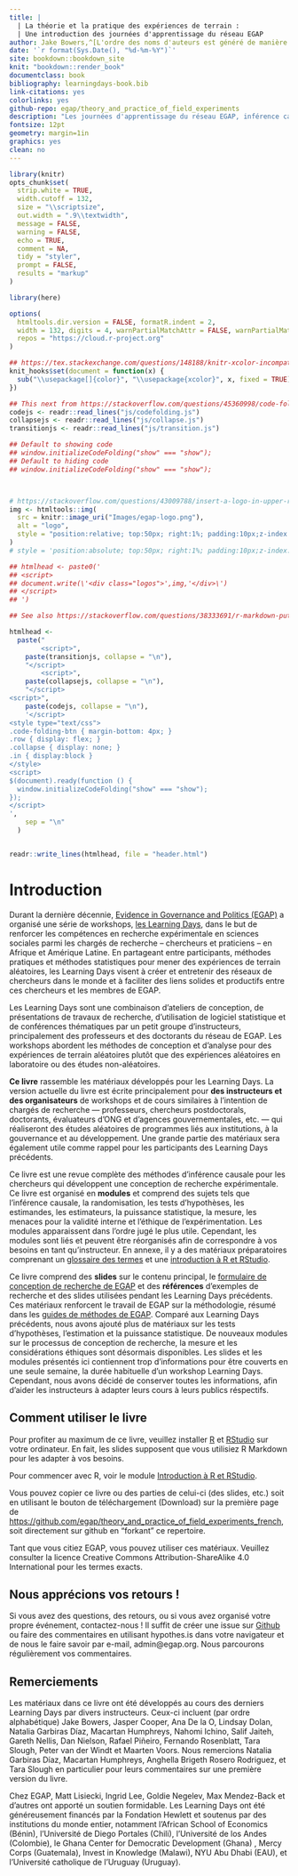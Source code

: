 ```yaml
---
title: |
  | La théorie et la pratique des expériences de terrain : 
  | Une introduction des journées d'apprentissage du réseau EGAP
author: Jake Bowers,^[L'ordre des noms d'auteurs est généré de manière aléatoire. https://jakebowers.org] Maarten Voors,^[https://sites.google.com/site/maartenvoors/] et Nahomi Ichino^[https://nahomi.github.io/]
date: '`r format(Sys.Date(), "%d-%m-%Y")`'
site: bookdown::bookdown_site
knit: "bookdown::render_book"
documentclass: book
bibliography: learningdays-book.bib
link-citations: yes
colorlinks: yes
github-repo: egap/theory_and_practice_of_field_experiments
description: "Les journées d'apprentissage du réseau EGAP, inférence causale, expériences aléatoires, expériences de terrain, conception expérimentale, conception de recherche"
fontsize: 12pt
geometry: margin=1in
graphics: yes
clean: no
---
```


```r
library(knitr)
opts_chunk$set(
  strip.white = TRUE,
  width.cutoff = 132,
  size = "\\scriptsize",
  out.width = ".9\\textwidth",
  message = FALSE,
  warning = FALSE,
  echo = TRUE,
  comment = NA,
  tidy = "styler",
  prompt = FALSE,
  results = "markup"
)

library(here)

options(
  htmltools.dir.version = FALSE, formatR.indent = 2,
  width = 132, digits = 4, warnPartialMatchAttr = FALSE, warnPartialMatchDollar = FALSE,
  repos = "https://cloud.r-project.org"
)

## https://tex.stackexchange.com/questions/148188/knitr-xcolor-incompatible-color-definition/254482
knit_hooks$set(document = function(x) {
  sub("\\usepackage[]{color}", "\\usepackage{xcolor}", x, fixed = TRUE)
})
```


```r
## This next from https://stackoverflow.com/questions/45360998/code-folding-in-bookdown
codejs <- readr::read_lines("js/codefolding.js")
collapsejs <- readr::read_lines("js/collapse.js")
transitionjs <- readr::read_lines("js/transition.js")

## Default to showing code
## window.initializeCodeFolding("show" === "show");
## Default to hiding code
## window.initializeCodeFolding("show" === "show");



# https://stackoverflow.com/questions/43009788/insert-a-logo-in-upper-right-corner-of-r-markdown-html-document
img <- htmltools::img(
  src = knitr::image_uri("Images/egap-logo.png"),
  alt = "logo",
  style = "position:relative; top:50px; right:1%; padding:10px;z-index:200;"
)
# style = 'position:absolute; top:50px; right:1%; padding:10px;z-index:200;')

## htmlhead <- paste0('
## <script>
## document.write(\'<div class="logos">',img,'</div>\')
## </script>
## ')

## See also https://stackoverflow.com/questions/38333691/r-markdown-putting-an-image-in-the-top-right-hand-corner-of-html-and-moving-tit

htmlhead <-
  paste("
        <script>",
    paste(transitionjs, collapse = "\n"),
    "</script>
        <script>",
    paste(collapsejs, collapse = "\n"),
    "</script>
<script>",
    paste(codejs, collapse = "\n"),
    '</script>
<style type="text/css">
.code-folding-btn { margin-bottom: 4px; }
.row { display: flex; }
.collapse { display: none; }
.in { display:block }
</style>
<script>
$(document).ready(function () {
  window.initializeCodeFolding("show" === "show");
});
</script>
',
    sep = "\n"
  )


readr::write_lines(htmlhead, file = "header.html")
```

# Introduction

Durant la dernière décennie, [Evidence in Governance and Politics (EGAP)](https://egap.org/) a organisé une série de workshops, [les Learning Days](https://egap.org/learning-days/), dans le but de renforcer les compétences en recherche expérimentale en sciences sociales parmi les chargés de recherche -- chercheurs et praticiens -- en Afrique et Amérique Latine.  En partageant entre participants, méthodes pratiques et méthodes statistiques pour mener des expériences de terrain aléatoires, les Learning Days visent à créer et entretenir des réseaux de chercheurs dans le monde et à faciliter des liens solides et productifs entre ces chercheurs et les membres de EGAP.

Les Learning Days sont une combinaison d'ateliers de conception, de présentations de travaux de recherche, d'utilisation de logiciel statistique et de conférences thématiques par un petit groupe d'instructeurs, principalement des professeurs et des doctorants du réseau de EGAP. Les workshops abordent les méthodes de conception et d'analyse pour des expériences de terrain aléatoires plutôt que des expériences aléatoires en laboratoire ou des études non-aléatoires.

**Ce livre** rassemble les matériaux développés pour les Learning Days. La version actuelle du livre est écrite principalement pour **des instructeurs et des organisateurs** de workshops et de cours similaires à l'intention de chargés de recherche --- professeurs, chercheurs postdoctorals, doctorants, évaluateurs d'ONG et d'agences gouvernementales, etc. --- qui réaliseront des études aléatoires de programmes liés aux institutions, à la gouvernance et au développement. Une grande partie des matériaux sera également utile comme rappel pour les participants des Learning Days précédents.

Ce livre est une revue complète des méthodes d'inférence causale pour les chercheurs qui développent une conception de recherche expérimentale. Ce livre est organisé en **modules** et comprend des sujets tels que l'inférence causale, la randomisation, les tests d'hypothèses, les estimandes, les estimateurs, la puissance statistique, la mesure, les menaces pour la validité interne et l'éthique de l'expérimentation. Les modules apparaissent dans l'ordre jugé le plus utile. Cependant, les modules sont liés et peuvent être réorganisés afin de correspondre à vos besoins en tant qu'instructeur. En annexe, il y a des matériaux préparatoires comprenant un [glossaire des termes](glossary-of-terms.html) et une [introduction à R et RStudio](introduction-to-r-and-rstudio.html).

Ce livre comprend des **slides** sur le contenu principal, le [formulaire de conception de recherche de EGAP](researchdesignform.html) et des **références** d'exemples de recherche et des slides utilisées pendant les Learning Days précédents. Ces matériaux renforcent le travail de EGAP sur la méthodologie, résumé dans les [guides de méthodes de EGAP](https://egap.org/methods-guides/). Comparé aux Learning Days précédents, nous avons ajouté plus de matériaux sur les tests d'hypothèses, l'estimation et la puissance statistique. De nouveaux modules sur le processus de conception de recherche, la mesure et les considérations éthiques sont désormais disponibles. Les slides et les modules présentés ici contiennent trop d'informations pour être couverts en une seule semaine, la durée habituelle d'un workshop Learning Days. Cependant, nous avons décidé de conserver toutes les informations, afin d'aider les instructeurs à adapter leurs cours à leurs publics réspectifs.

## Comment utiliser le livre

Pour profiter au maximum de ce livre, veuillez installer [R](https://cran.r-project.org/) et [RStudio](https://www.rstudio.com/products/rstudio/download/) sur votre ordinateur. En fait, les slides supposent que vous utilisiez R Markdown pour les adapter à vos besoins.

Pour commencer avec R, voir le module [Introduction à R et RStudio](introduction-to-r-and-rstudio.html).

Vous pouvez copier ce livre ou des parties de celui-ci (des slides, etc.) soit en utilisant le bouton de téléchargement (Download) sur la première page de <https://github.com/egap/theory_and_practice_of_field_experiments_french>, soit directement sur github en "forkant" ce repertoire.

Tant que vous citiez EGAP, vous pouvez utiliser ces matériaux. Veuillez consulter la licence Creative Commons Attribution-ShareAlike 4.0 International pour les termes exacts.

## Nous apprécions vos retours !

Si vous avez des questions, des retours, ou si vous avez organisé votre propre événement, contactez-nous !
Il suffit de créer une issue sur [Github](https://github.com/egap/theory_and_practice_of_field_experiments_french/issues) ou faire des commentaires en utilisant hypothes.is dans votre navigateur et de nous le faire savoir par e-mail, admin@egap.org. Nous parcourons régulièrement vos commentaires.

## Remerciements

Les matériaux dans ce livre ont été développés au cours des derniers Learning Days par divers instructeurs.
Ceux-ci incluent (par ordre alphabétique) Jake Bowers, Jasper Cooper, Ana De la O, Lindsay Dolan, Natalia Garbiras Díaz, Macartan Humphreys, Nahomi Ichino, Salif Jaiteh, Gareth Nellis, Dan Nielson, Rafael Piñeiro, Fernando Rosenblatt, Tara Slough, Peter van der Windt et Maarten Voors.  Nous remercions Natalia Garbiras Díaz, Macartan Humphreys, Anghella Brigeth Rosero Rodriguez, et Tara Slough en particulier pour leurs commentaires sur une première version du livre.

Chez EGAP, Matt Lisiecki, Ingrid Lee, Goldie Negelev, Max Mendez-Back et d'autres ont apporté un soutien formidable. Les Learning Days ont été généreusement financés par la Fondation Hewlett et soutenus par des institutions du monde entier, notamment l'African School of Economics (Bénin), l'Université de Diego Portales (Chili), l'Université de los Andes (Colombie), le Ghana Center for Democratic Development (Ghana) , Mercy Corps (Guatemala), Invest in Knowledge (Malawi), NYU Abu Dhabi (EAU), et l'Université catholique de l'Uruguay (Uruguay).
